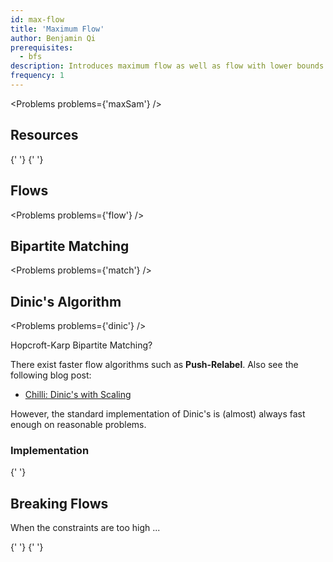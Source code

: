 ```yaml
---
id: max-flow
title: 'Maximum Flow'
author: Benjamin Qi
prerequisites:
  - bfs
description: Introduces maximum flow as well as flow with lower bounds.
frequency: 1
---
```


<Problems problems={'maxSam'} />

## Resources

<Resources>
	<Resource
		source="CPC"
		title="10 - Network Flow"
		url="10_graphs_3_network_flow"
	>
		{' '}
	</Resource>
	<Resource source="CPH" title="20 - Flows & Cuts">
		{' '}
	</Resource>
	<Resource
		source="CP2"
		title="4.6, 4.7.4 - Max Flow, Bipartite Graphs"
	></Resource>
</Resources>

## Flows

<Problems problems={'flow'} />

## Bipartite Matching

<Problems problems={'match'} />

## Dinic's Algorithm

<Youtube id="M6cm8UeeziI" />

<Problems problems={'dinic'} />

Hopcroft-Karp Bipartite Matching?

<Optional title="Faster Flow">

There exist faster flow algorithms such as **Push-Relabel**. Also see the
following blog post:

- [Chilli: Dinic's with Scaling](https://codeforces.com/blog/entry/66006)

However, the standard implementation of Dinic's is (almost) always fast enough
on reasonable problems.

</Optional>

### Implementation

<Resources>
	<Resource
		source="Benq"
		url="https://github.com/bqi343/USACO/blob/master/Implementations/content/graphs%20(12)/Flows%20(12.3)/Dinic.h"
		title="Dinic"
	>
		{' '}
	</Resource>
</Resources>

## Breaking Flows

When the constraints are too high ...

<Resources>
	<Resource
		source="CF"
		url="https://codeforces.com/blog/entry/80627"
		title="maroonrk - TL Issue on CF 659 Div 1 F"
		starred
	>
		{' '}
	</Resource>
	<Resource
		source="CF"
		url="https://codeforces.com/blog/entry/52714?#comment-668566"
		title="Actual Complexity of Max Flow?"
		starred
	>
		{' '}
	</Resource>
</Resources>
